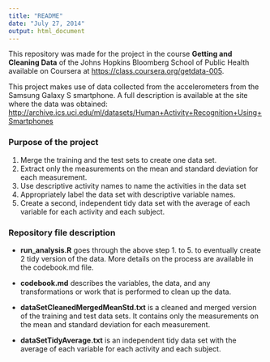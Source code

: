 ```yaml
---
title: "README"
date: "July 27, 2014"
output: html_document
---
```


This repository was made for the project in the course __Getting and Cleaning Data__ of the Johns Hopkins Bloomberg School of Public Health available on Coursera at <https://class.coursera.org/getdata-005>.

This project makes use of data collected from the accelerometers from the Samsung Galaxy S smartphone. A full description is available at the site where the data was obtained:  
<http://archive.ics.uci.edu/ml/datasets/Human+Activity+Recognition+Using+Smartphones>

### Purpose of the project

1. Merge the training and the test sets to create one data set.
2. Extract only the measurements on the mean and standard deviation for each measurement. 
3. Use descriptive activity names to name the activities in the data set
4. Appropriately label the data set with descriptive variable names. 
5. Create a second, independent tidy data set with the average of each variable for each activity and each subject. 


### Repository file description

* __run_analysis.R__ goes through the above step 1. to 5. to eventually create 2 tidy version of the data. More details  on the process are available in the codebook.md file.

* __codebook.md__ describes the variables, the data, and any transformations or work that is performed to clean up the data.

* __dataSetCleanedMergedMeanStd.txt__ is a cleaned and merged version of the training and test data sets. It contains only the measurements on the mean and standard deviation for each measurement.

* __dataSetTidyAverage.txt__ is an independent tidy data set with the average of each variable for each activity and each subject.